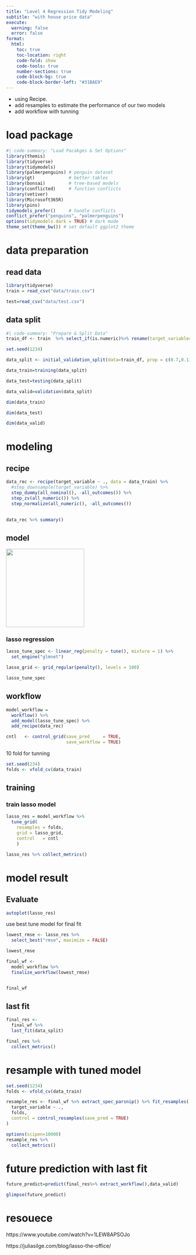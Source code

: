 ```yaml
---
title: "Level 4 Regression Tidy Modeling"
subtitle: "with house price data"
execute:
  warning: false
  error: false
format:
  html:
    toc: true
    toc-location: right
    code-fold: show
    code-tools: true
    number-sections: true
    code-block-bg: true
    code-block-border-left: "#31BAE9"
---
```


-   using Recipe.
-   add resamples to estimate the performance of our two models
-   add workflow with tunning

# load package

```r
#| code-summary: "Load Pacakges & Set Options"
library(themis)
library(tidyverse)      
library(tidymodels)     
library(palmerpenguins) # penguin dataset
library(gt)             # better tables
library(bonsai)         # tree-based models
library(conflicted)     # function conflicts
library(vetiver)
library(Microsoft365R)
library(pins)
tidymodels_prefer()     # handle conflicts
conflict_prefer("penguins", "palmerpenguins")
options(tidymodels.dark = TRUE) # dark mode
theme_set(theme_bw()) # set default ggplot2 theme
```

# data preparation

## read data

```r
library(tidyverse)
train = read_csv("data/train.csv")

test=read_csv("data/test.csv")

```

## data split

```r
#| code-summary: "Prepare & Split Data"
train_df <- train  %>% select_if(is.numeric)%>% rename(target_variable=SalePrice)%>% replace(is.na(.), 0)


```

```r

set.seed(1234)

data_split <- initial_validation_split(data=train_df, prop = c(0.7,0.1))

data_train=training(data_split)  

data_test=testing(data_split)  

data_valid=validation(data_split)

```

```r
dim(data_train)
```

```r
dim(data_test)
```

```r
dim(data_valid)
```

# modeling

## recipe

```r
data_rec <- recipe(target_variable ~ ., data = data_train) %>%
  #step_downsample(target_variable) %>%
  step_dummy(all_nominal(), -all_outcomes()) %>%
  step_zv(all_numeric()) %>%
  step_normalize(all_numeric(), -all_outcomes())
  
```


```r
data_rec %>% summary()
```


## model

![](images/1.png){width="214"}

### lasso regression

```r
lasso_tune_spec <- linear_reg(penalty = tune(), mixture = 1) %>%
  set_engine("glmnet")
```

```r
lasso_grid <- grid_regular(penalty(), levels = 100)
```

```r
lasso_tune_spec
```

## workflow

```r
model_workflow =
  workflow() %>% 
  add_model(lasso_tune_spec) %>% 
  add_recipe(data_rec)
```

```r
cntl   <- control_grid(save_pred     = TRUE,
                       save_workflow = TRUE)
```

10 fold for tunning

```r
set.seed(234)
folds <- vfold_cv(data_train)
```

## training

### train lasso model

```r
lasso_res = model_workflow %>% 
  tune_grid(
    resamples = folds,
    grid = lasso_grid,
    control   = cntl
    )
```

```r
lasso_res %>% collect_metrics()
```

# model result

## Evaluate

```r
autoplot(lasso_res)
```

use best tune model for final fit

```r
lowest_rmse <- lasso_res %>%
  select_best("rmse", maximize = FALSE)

lowest_rmse
```

```r
final_wf <- 
  model_workflow %>% 
  finalize_workflow(lowest_rmse)


final_wf
```

## last fit

```r
final_res <- 
  final_wf %>%
  last_fit(data_split) 
```

```r
final_res %>%
  collect_metrics()
```



# resample with tuned model

```r
set.seed(1234)
folds <- vfold_cv(data_train)
```



```r

resample_res <- final_wf %>% extract_spec_parsnip() %>% fit_resamples(
  target_variable ~ .,
  folds,
  control = control_resamples(save_pred = TRUE)
)
```

```r
options(scipen=10000)
resample_res %>%
  collect_metrics()
```



# future prediction with last fit

```r
future_predict=predict(final_res%>% extract_workflow(),data_valid)

glimpse(future_predict)
```

# resouece

https://www.youtube.com/watch?v=1LEW8APSOJo

https://juliasilge.com/blog/lasso-the-office/
